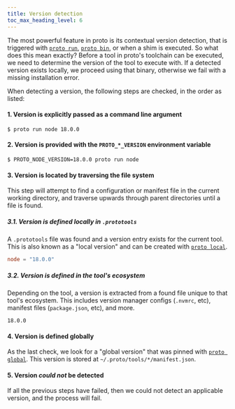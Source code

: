 ```yaml
---
title: Version detection
toc_max_heading_level: 6
---
```



<HeaderLabel text="2 min" />

The most powerful feature in proto is its contextual version detection, that is triggered with
[`proto run`](./commands/run), [`proto bin`](./commands/bin), or when a shim is executed. So what
does this mean exactly? Before a tool in proto's toolchain can be executed, we need to determine the
version of the tool to execute with. If a detected version exists locally, we proceed using that
binary, otherwise we fail with a missing installation error.

When detecting a version, the following steps are checked, in the order as listed:

#### 1. Version is explicitly passed as a command line argument

```
$ proto run node 18.0.0
```

#### 2. Version is provided with the `PROTO_*_VERSION` environment variable

```
$ PROTO_NODE_VERSION=18.0.0 proto run node
```

#### 3. Version is located by traversing the file system

This step will attempt to find a configuration or manifest file in the current working directory,
and traverse upwards through parent directories until a file is found.

##### 3.1. Version is defined locally in `.prototools`

A `.prototools` file was found and a version entry exists for the current tool. This is also known
as a "local version" and can be created with [`proto local`](./commands/local).

```toml title=".prototools"
node = "18.0.0"
```

##### 3.2. Version is defined in the tool's ecosystem

Depending on the tool, a version is extracted from a found file unique to that tool's ecosystem.
This includes version manager configs (`.nvmrc`, etc), manifest files (`package.json`, etc), and
more.

```text title=".nvmrc"
18.0.0
```

#### 4. Version is defined globally

As the last check, we look for a "global version" that was pinned with
[`proto global`](./commands/global). This version is stored at `~/.proto/tools/*/manifest.json`.

#### 5. Version _could not_ be detected

If all the previous steps have failed, then we could not detect an applicable version, and the
process will fail.
